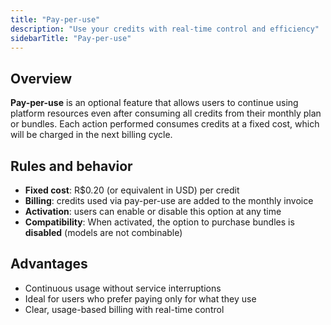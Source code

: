 ```yaml
---
title: "Pay-per-use"
description: "Use your credits with real-time control and efficiency"
sidebarTitle: "Pay-per-use"
---
```


## Overview

**Pay-per-use** is an optional feature that allows users to continue using platform resources even after consuming all credits from their monthly plan or bundles. Each action performed consumes credits at a fixed cost, which will be charged in the next billing cycle.

## Rules and behavior

- **Fixed cost**: R\$0.20 (or equivalent in USD) per credit
- **Billing**: credits used via pay-per-use are added to the monthly invoice
- **Activation**: users can enable or disable this option at any time
- **Compatibility**: When activated, the option to purchase bundles is **disabled** (models are not combinable)

## Advantages

- Continuous usage without service interruptions
- Ideal for users who prefer paying only for what they use
- Clear, usage-based billing with real-time control